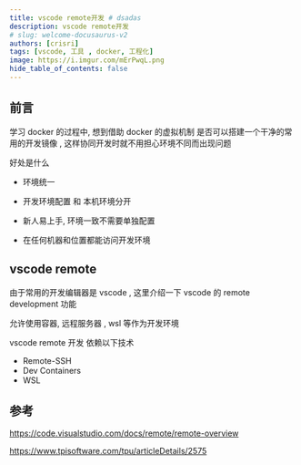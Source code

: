 ```yaml
---
title: vscode remote开发 # dsadas
description: vscode remote开发
# slug: welcome-docusaurus-v2
authors: [crisri]
tags: [vscode, 工具 , docker, 工程化]
image: https://i.imgur.com/mErPwqL.png
hide_table_of_contents: false
---
```


## 前言

学习 docker 的过程中, 想到借助 docker 的虚拟机制 是否可以搭建一个干净的常用的开发镜像 , 这样协同开发时就不用担心环境不同而出现问题

<!--truncate-->

好处是什么

- 环境统一

- 开发环境配置 和 本机环境分开

- 新人易上手, 环境一致不需要单独配置

- 在任何机器和位置都能访问开发环境


## vscode remote

由于常用的开发编辑器是 vscode , 这里介绍一下 vscode 的 remote development 功能

允许使用容器, 远程服务器 , wsl 等作为开发环境

vscode remote 开发 依赖以下技术

- Remote-SSH
- Dev Containers
- WSL



## 参考

https://code.visualstudio.com/docs/remote/remote-overview

https://www.tpisoftware.com/tpu/articleDetails/2575